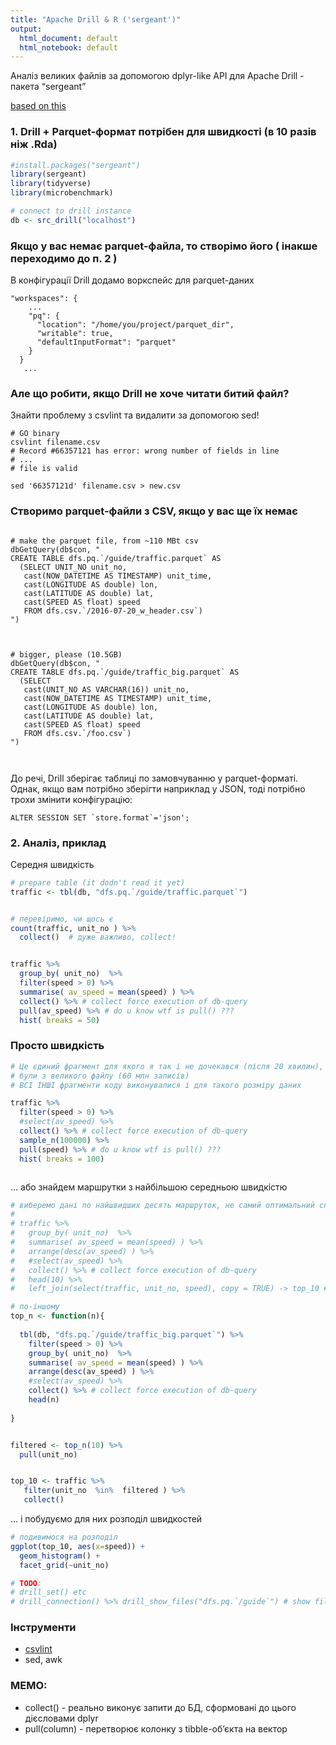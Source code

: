 ```yaml
---
title: "Apache Drill & R ('sergeant')"
output:
  html_document: default
  html_notebook: default
---
```


Аналіз великих файлів за допомогою dplyr-like API для Apache Drill - пакета "sergeant" 

[based on this](https://rud.is/b/2017/01/22/create-parquet-files-from-r-data-frames-with-sergeant-apache-drill-a-k-a-make-parquet-files-great-again-in-r/)

### 1. Drill + Parquet-формат потрібен для швидкості (в 10 разів ніж .Rda)

```r
#install.packages("sergeant")
library(sergeant)
library(tidyverse)
library(microbenchmark)

# connect to drill instance
db <- src_drill("localhost")
```

### Якщо у вас немає parquet-файла, то створімо його ( інакше переходимо до п. 2 )
В конфігурації Drill додамо воркспейс для parquet-даних 

```
"workspaces": {
    ...
    "pq": {
      "location": "/home/you/project/parquet_dir",
      "writable": true,
      "defaultInputFormat": "parquet"
    }
  }
   ...
```


### Але що робити, якщо Drill не хоче читати битий файл?
Знайти проблему з csvlint та видалити за допомогою sed!

```
# GO binary
csvlint filename.csv 
# Record #66357121 has error: wrong number of fields in line
# ...
# file is valid

sed '66357121d' filename.csv > new.csv
```


### Створимо parquet-файли з CSV, якщо у вас ще їх немає
```

# make the parquet file, from ~110 MBt csv
dbGetQuery(db$con, "
CREATE TABLE dfs.pq.`/guide/traffic.parquet` AS 
  (SELECT UNIT_NO unit_no, 
   cast(NOW_DATETIME AS TIMESTAMP) unit_time, 
   cast(LONGITUDE AS double) lon,
   cast(LATITUDE AS double) lat, 
   cast(SPEED AS float) speed
   FROM dfs.csv.`/2016-07-20_w_header.csv`)
")



# bigger, please (10.5GB)
dbGetQuery(db$con, "
CREATE TABLE dfs.pq.`/guide/traffic_big.parquet` AS 
  (SELECT 
   cast(UNIT_NO AS VARCHAR(16)) unit_no, 
   cast(NOW_DATETIME AS TIMESTAMP) unit_time, 
   cast(LONGITUDE AS double) lon,
   cast(LATITUDE AS double) lat, 
   cast(SPEED AS float) speed
   FROM dfs.csv.`/foo.csv`)
")



```


До речі, Drill зберігає таблиці по замовчуванню у parquet-форматі. Однак, якщо вам потрібно зберігти наприклад у JSON, тоді потрібно трохи змінити конфігурацію:
```
ALTER SESSION SET `store.format`='json';
```


### 2. Аналіз, приклад
   Середня швидкість
   
```r

# prepare table (it dodn't read it yet)
traffic <- tbl(db, "dfs.pq.`/guide/traffic.parquet`")


# перевіримо, чи щось є
count(traffic, unit_no ) %>%
  collect()  # дуже важливо, collect!


traffic %>%
  group_by( unit_no)  %>%
  filter(speed > 0) %>%
  summarise( av_speed = mean(speed) ) %>%
  collect() %>% # collect force execution of db-query
  pull(av_speed) %>% # do u know wtf is pull() ???
  hist( breaks = 50)


```



### Просто швидкість

```r
# Це єдиний фрагмент для якого я так і не дочекався (після 20 хвилин), щоб запит виконався, коли дані 
# були з великого файлу (60 млн записів)
# ВСІ ІНШІ фрагменти коду виконувалися і для такого розміру даних

traffic %>%
  filter(speed > 0) %>%
  #select(av_speed) %>%
  collect() %>% # collect force execution of db-query
  sample_n(100000) %>%
  pull(speed) %>% # do u know wtf is pull() ???
  hist( breaks = 100)



```

... або знайдем маршрутки з найбільшою середньою швидкістю

```r


# виберемо дані по найшвидших десять маршруток, не самий оптимальний спосіб
# 
# traffic %>%
#   group_by( unit_no)  %>%
#   summarise( av_speed = mean(speed) ) %>%
#   arrange(desc(av_speed) ) %>% 
#   #select(av_speed) %>%
#   collect() %>% # collect force execution of db-query
#   head(10) %>%
#   left_join(select(traffic, unit_no, speed), copy = TRUE) -> top_10 # 

# по-іншому
top_n <- function(n){ 
  
  tbl(db, "dfs.pq.`/guide/traffic_big.parquet`") %>%
    filter(speed > 0) %>%
    group_by( unit_no)  %>%
    summarise( av_speed = mean(speed) ) %>%
    arrange(desc(av_speed) ) %>% 
    #select(av_speed) %>%
    collect() %>% # collect force execution of db-query
    head(n) 
  
}


filtered <- top_n(10) %>%
  pull(unit_no) 


top_10 <- traffic %>%
   filter(unit_no  %in%  filtered ) %>%
   collect()


```


... і побудуємо для них розподіл швидкостей

```r

# подивимося на розподіл
ggplot(top_10, aes(x=speed)) +
  geom_histogram() +
  facet_grid(~unit_no)

# TODO: 
# drill_set() etc
# drill_connection() %>% drill_show_files("dfs.pq.`/guide`") # show files in parquet workplace
```


### Інструменти
* [csvlint](https://github.com/Clever/csvlint)
* sed, awk

### MEMO:
* collect() - реально виконує запити до БД, сформовані до цього дієсловами dplyr
* pull(column) - перетворює колонку з tibble-об'єкта на вектор

